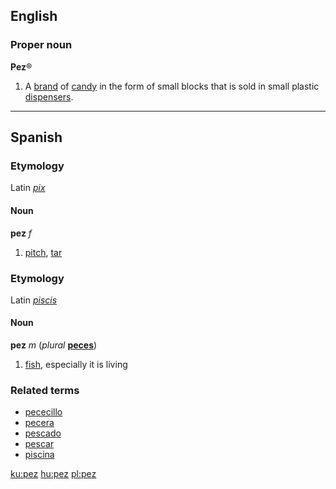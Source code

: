 ==English==
===Proper noun===
'''Pez'''&reg;

#A [[brand]] of [[candy]] in the form of small blocks that is sold in small plastic [[dispenser]]s.

----
==Spanish==
===Etymology===
Latin ''[[pix#Latin|pix]]''

====Noun====
'''pez''' ''f''

#[[pitch]], [[tar]]

===Etymology===
Latin ''[[piscis]]''

====Noun====
'''pez''' ''m'' (''plural'' '''[[peces]]''')

#[[fish]], especially it is living

===Related terms===
*[[pececillo]]
*[[pecera]]
*[[pescado]]
*[[pescar]]
*[[piscina]]

[[ku:pez]]
[[hu:pez]]
[[pl:pez]]